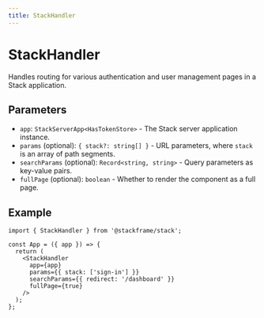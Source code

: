 ```yaml
---
title: StackHandler
---
```


# StackHandler

Handles routing for various authentication and user management pages in a Stack application.

## Parameters

- `app`: `StackServerApp<HasTokenStore>` - The Stack server application instance.
- `params` (optional): `{ stack?: string[] }` - URL parameters, where `stack` is an array of path segments.
- `searchParams` (optional): `Record<string, string>` - Query parameters as key-value pairs.
- `fullPage` (optional): `boolean` - Whether to render the component as a full page.

## Example

```tsx
import { StackHandler } from '@stackframe/stack';

const App = ({ app }) => {
  return (
    <StackHandler
      app={app}
      params={{ stack: ['sign-in'] }}
      searchParams={{ redirect: '/dashboard' }}
      fullPage={true}
    />
  );
};
```
